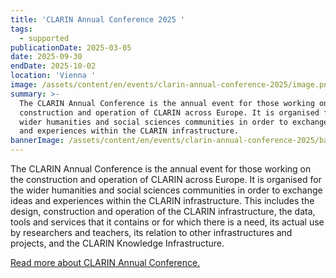 ```yaml
---
title: 'CLARIN Annual Conference 2025 '
tags:
  - supported
publicationDate: 2025-03-05
date: 2025-09-30
endDate: 2025-10-02
location: 'Vienna '
image: /assets/content/en/events/clarin-annual-conference-2025/image.png
summary: >-
  The CLARIN Annual Conference is the annual event for those working on the
  construction and operation of CLARIN across Europe. It is organised for the
  wider humanities and social sciences communities in order to exchange ideas
  and experiences within the CLARIN infrastructure. 
bannerImage: /assets/content/en/events/clarin-annual-conference-2025/bannerImage.png
---
```

<Figure src="/assets/content/en/events/clarin-annual-conference-2025/clarin-2025-wide.png" alt="CLARIN logo and CLARIN Annual Conference 2025" alignment="stretch">

</Figure>

The CLARIN Annual Conference is the annual event for those working on the construction and operation of CLARIN across Europe. It is organised for the wider humanities and social sciences communities in order to exchange ideas and experiences within the CLARIN infrastructure. This includes the design, construction and operation of the CLARIN infrastructure, the data, tools and services that it contains or for which there is a need, its actual use by researchers and teachers, its relation to other infrastructures and projects, and the CLARIN Knowledge Infrastructure.



[Read more about CLARIN Annual Conference.](https://www.clarin.eu/event/2025/clarin-annual-conference-2025)
